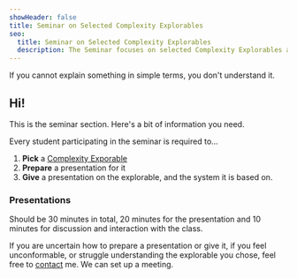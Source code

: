 ```yaml
---
showHeader: false
title: Seminar on Selected Complexity Explorables
seo:
  title: Seminar on Selected Complexity Explorables
  description: The Seminar focuses on selected Complexity Explorables and their implications in understanding complex systems.
---
```



<Quote author="Richard Feynman" cite="Physics Nobel Price 1965">
If you cannot explain something in simple terms, you don't understand it.
</Quote>

## Hi!

This is the seminar section. Here's a bit of information you need. 

Every student participating in the seminar is required to...

1. **Pick** a [Complexity Exporable](wwww.complexity-explorables.org)
2. **Prepare** a presentation for it
3. **Give** a presentation on the explorable, and the system it is based on.

### Presentations

Should be 30 minutes in total, 20 minutes for the presentation 
and 10 minutes for discussion and interaction with the class.

If you are uncertain how to prepare a presentation or give it, 
if you feel unconformable, or struggle understanding the explorable you chose, 
feel free to [contact](/contact) me. We can set up a meeting.
